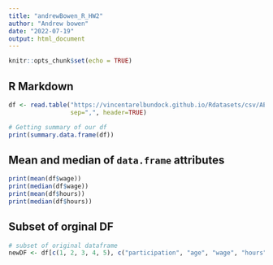 ```yaml
---
title: "andrewBowen_R_HW2"
author: "Andrew bowen"
date: "2022-07-19"
output: html_document
---
```


```r
knitr::opts_chunk$set(echo = TRUE)
```

## R Markdown


```r
df <- read.table("https://vincentarelbundock.github.io/Rdatasets/csv/AER/PSID1976.csv",
                 sep=",", header=TRUE)

# Getting summary of our df
print(summary.data.frame(df))
```

## Mean and median of `data.frame` attributes

```r
print(mean(df$wage))
print(median(df$wage))
print(mean(df$hours))
print(median(df$hours))
```


## Subset of orginal DF
```r
# subset of original dataframe
newDF <- df[c(1, 2, 3, 4, 5), c("participation", "age", "wage", "hours", "college")]

```


## 


